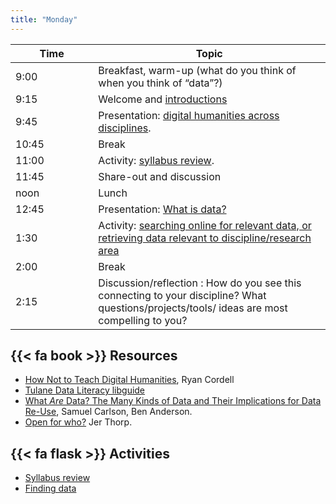 ```yaml
---
title: "Monday"
---
```


| Time  | Topic                                                                                                                                                                                   |
|-------------------|-----------------------------------------------------|
| 9:00  | Breakfast, warm-up  (what do you think of when you think of "data"?)                                                                                                                                                                    |
| 9:15  | Welcome and [introductions](slides/01_intro.pdf)                                                                                                                                                             |
| 9:45  | Presentation: [digital humanities across disciplines](slides/02_digital_humanities.pdf). |
| 10:45 | Break                                                                                                                                                                                   |
| 11:00 | Activity: [syllabus review](syllabus_review.qmd).                                                      |
| 11:45 | Share-out and discussion                                                                                                                                                                |
| noon  | Lunch                                                                                                                                                                                   |
| 12:45 | Presentation: [What is data?](slides/03_data.pdf)                                                                                                 |
| 1:30  | Activity: [searching online for relevant data, or retrieving data relevant to discipline/research area](finding_data.qmd)                                                                                 |
| 2:00  | Break                                                                                                                                                                                   |
| 2:15  | Discussion/reflection : How do you see this connecting to your discipline? What questions/projects/tools/ ideas are most compelling to you?                                             |

## {{< fa book >}} Resources

-   [How Not to Teach Digital Humanities](https://dhdebates.gc.cuny.edu/read/untitled/section/31326090-9c70-4c0a-b2b7-74361582977e#ch36), Ryan Cordell
-   [Tulane Data Literacy libguide](https://libguides.tulane.edu/datalit/defined)
-   [What *Are* Data? The Many Kinds of Data and Their Implications for Data Re-Use](https://doi.org/10.1111/j.1083-6101.2007.00342.x), Samuel Carlson, Ben Anderson.
-   [Open for who?](https://medium.com/memo-random/open-for-who-ce698a8de79c#.uxjqzre9b) Jer Thorp.

## {{< fa flask >}} Activities

-   [Syllabus review](syllabus_review.qmd)
-   [Finding data](finding_data.qmd)
